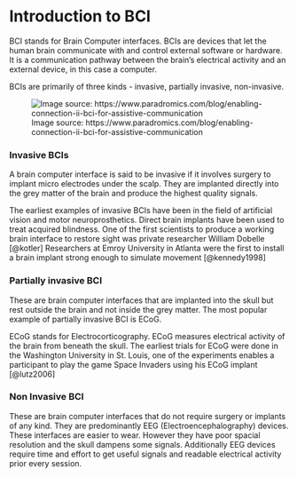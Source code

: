 # Introduction to BCI

BCI stands for Brain Computer interfaces. BCIs are devices that let the human brain communicate with and control external software or hardware. It is a communication pathway between the brain's electrical activity and an external device, in this case a computer.

BCIs are primarily of three kinds - invasive, partially invasive, non-invasive.

![Image source: https://www.paradromics.com/blog/enabling-connection-ii-bci-for-assistive-communication](images/65cd1a545634de6df4638f0e_6279ab07c6628c70c87853b8_WKwprEdZXs6z8tzbspUAF13_Kd1uMTjgOoUkj6JFHHzsvWTUbYqQ14ngYRgLn7moghtgD3BgTkdVztJxo7MyeEx3crcEsfs6pRA3GxlSooLQMma_ewcmbvapPqCwSFd0Ae59e0EebQRL1-Ql3w.png)

### Invasive BCIs

A brain computer interface is said to be invasive if it involves surgery to implant micro electrodes under the scalp. They are implanted directly into the grey matter of the brain and produce the highest quality signals.

The earliest examples of invasive BCIs have been in the field of artificial vision and motor neuroprosthetics. Direct brain implants have been used to treat acquired blindness. One of the first scientists to produce a working brain interface to restore sight was private researcher William Dobelle [@kotler] Researchers at Emroy University in Atlanta were the first to install a brain implant strong enough to simulate movement [@kennedy1998]

### Partially invasive BCI

These are brain computer interfaces that are implanted into the skull but rest outside the brain and not inside the grey matter. The most popular example of partially invasive BCI is ECoG.

ECoG stands for Electrocorticography. ECoG measures electrical activity of the brain from beneath the skull. The earliest trials for ECoG were done in the Washington University in St. Louis, one of the experiments enables a participant to play the game Space Invaders using his ECoG implant [@lutz2006]

### Non Invasive BCI

These are brain computer interfaces that do not require surgery or implants of any kind. They are predominantly EEG (Electroencephalography) devices. These interfaces are easier to wear. However they have poor spacial resolution and the skull dampens some signals. Additionally EEG devices require time and effort to get useful signals and readable electrical activity prior every session.
